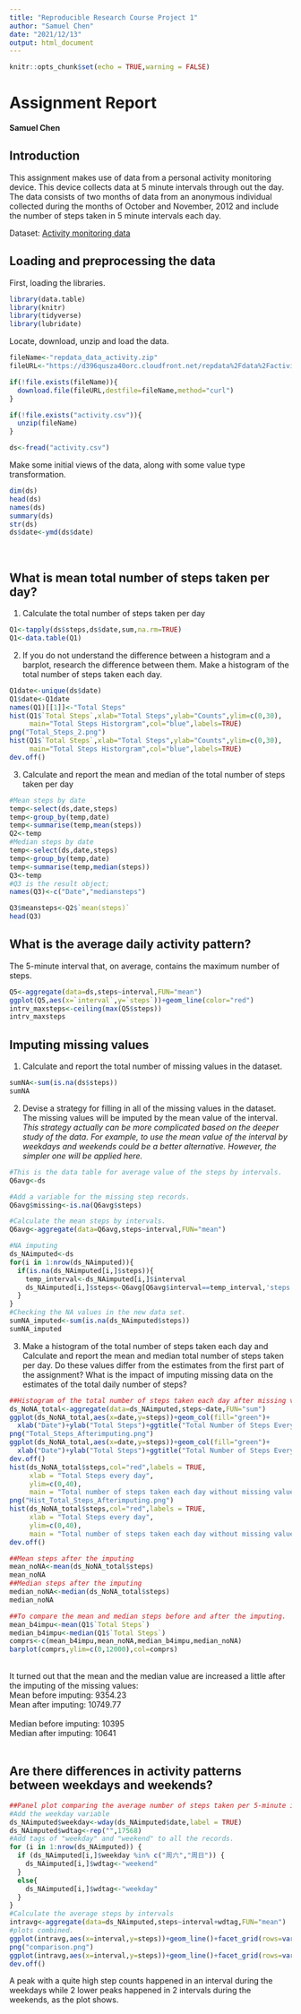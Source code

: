 ```yaml
---
title: "Reproducible Research Course Project 1"
author: "Samuel Chen"
date: "2021/12/13"
output: html_document
---
```


```r
knitr::opts_chunk$set(echo = TRUE,warning = FALSE)
```

# Assignment Report\
**Samuel Chen**\

## Introduction\
This assignment makes use of data from a personal activity monitoring device. This device collects data at 5 minute intervals through out the day. The data consists of two months of data from an anonymous individual collected during the months of October and November, 2012 and include the number of steps taken in 5 minute intervals each day.\

Dataset: [Activity monitoring data](https://d396qusza40orc.cloudfront.net/repdata%2Fdata%2Factivity.zip)\

## Loading and preprocessing the data\
First, loading the libraries.\
```r
library(data.table)
library(knitr)
library(tidyverse)
library(lubridate)
```
Locate, download, unzip and load the data.\
```r
fileName<-"repdata_data_activity.zip"
fileURL<-"https://d396qusza40orc.cloudfront.net/repdata%2Fdata%2Factivity.zip"

if(!file.exists(fileName)){
  download.file(fileURL,destfile=fileName,method="curl")
}

if(!file.exists("activity.csv")){
  unzip(fileName)
}

ds<-fread("activity.csv")
```
Make some initial views of the data, along with some value type transformation.\
```r
dim(ds)
head(ds)
names(ds)
summary(ds)
str(ds)
ds$date<-ymd(ds$date)
```
\

## What is mean total number of steps taken per day?\
1. Calculate the total number of steps taken per day\
```r
Q1<-tapply(ds$steps,ds$date,sum,na.rm=TRUE)
Q1<-data.table(Q1)
```
2. If you do not understand the difference between a histogram and a barplot, research the difference between them. Make a histogram of the total number of steps taken each day.\
```r
Q1date<-unique(ds$date)
Q1$date<-Q1date
names(Q1)[[1]]<-"Total Steps"
hist(Q1$`Total Steps`,xlab="Total Steps",ylab="Counts",ylim=c(0,30),
     main="Total Steps Historgram",col="blue",labels=TRUE)
png("Total_Steps_2.png")
hist(Q1$`Total Steps`,xlab="Total Steps",ylab="Counts",ylim=c(0,30),
     main="Total Steps Historgram",col="blue",labels=TRUE)
dev.off()
```
3. Calculate and report the mean and median of the total number of steps taken per day\
```r
#Mean steps by date
temp<-select(ds,date,steps)
temp<-group_by(temp,date)
temp<-summarise(temp,mean(steps))
Q2<-temp
#Median steps by date
temp<-select(ds,date,steps)
temp<-group_by(temp,date)
temp<-summarise(temp,median(steps))
Q3<-temp
#Q3 is the result object;
names(Q3)<-c("Date","mediansteps")

Q3$meansteps<-Q2$`mean(steps)`
head(Q3)
```
## What is the average daily activity pattern?\
The 5-minute interval that, on average, contains the maximum number of steps.\
```r
Q5<-aggregate(data=ds,steps~interval,FUN="mean")
ggplot(Q5,aes(x=`interval`,y=`steps`))+geom_line(color="red")
intrv_maxsteps<-ceiling(max(Q5$steps))
intrv_maxsteps
```
## Imputing missing values\
1. Calculate and report the total number of missing values in the dataset.\
```r
sumNA<-sum(is.na(ds$steps))
sumNA
```
2. Devise a strategy for filling in all of the missing values in the dataset. \
The missing values will be imputed by the mean value of the interval.\
*This strategy actually can be more complicated based on the deeper study of the data. For example, to use the mean value of the interval by weekdays and weekends could be a better alternative. However, the simpler one will be applied here.*\
```r
#This is the data table for average value of the steps by intervals.
Q6avg<-ds 

#Add a variable for the missing step records.
Q6avg$missing<-is.na(Q6avg$steps) 

#Calculate the mean steps by intervals.
Q6avg<-aggregate(data=Q6avg,steps~interval,FUN="mean")

#NA imputing
ds_NAimputed<-ds
for(i in 1:nrow(ds_NAimputed)){
  if(is.na(ds_NAimputed[i,]$steps)){
    temp_interval<-ds_NAimputed[i,]$interval
    ds_NAimputed[i,]$steps<-Q6avg[Q6avg$interval==temp_interval,'steps']
  }
}
#Checking the NA values in the new data set.
sumNA_imputed<-sum(is.na(ds_NAimputed$steps))
sumNA_imputed
```
3. Make a histogram of the total number of steps taken each day and Calculate and report the mean and median total number of steps taken per day. Do these values differ from the estimates from the first part of the assignment? What is the impact of imputing missing data on the estimates of the total daily number of steps?\
```r
##Histogram of the total number of steps taken each day after missing values are imputed
ds_NoNA_total<-aggregate(data=ds_NAimputed,steps~date,FUN="sum")
ggplot(ds_NoNA_total,aes(x=date,y=steps))+geom_col(fill="green")+
  xlab("Date")+ylab("Total Steps")+ggtitle("Total Number of Steps Every Day")
png("Total_Steps_Afterimputing.png")
ggplot(ds_NoNA_total,aes(x=date,y=steps))+geom_col(fill="green")+
  xlab("Date")+ylab("Total Steps")+ggtitle("Total Number of Steps Every Day")
dev.off()
hist(ds_NoNA_total$steps,col="red",labels = TRUE, 
     xlab = "Total Steps every day",
     ylim=c(0,40),
     main = "Total number of steps taken each day without missing values")
png("Hist_Total_Steps_Afterimputing.png")
hist(ds_NoNA_total$steps,col="red",labels = TRUE,
     xlab = "Total Steps every day",
     ylim=c(0,40),
     main = "Total number of steps taken each day without missing values")
dev.off()

##Mean steps after the imputing
mean_noNA<-mean(ds_NoNA_total$steps)
mean_noNA
##Median steps after the imputing
median_noNA<-median(ds_NoNA_total$steps)
median_noNA

##To compare the mean and median steps before and after the imputing.
mean_b4impu<-mean(Q1$`Total Steps`)
median_b4impu<-median(Q1$`Total Steps`)
comprs<-c(mean_b4impu,mean_noNA,median_b4impu,median_noNA)
barplot(comprs,ylim=c(0,12000),col=comprs)

```
\
It turned out that the mean and the median value are increased a little after the imputing of the missing values:\
Mean before imputing: 9354.23\
Mean after imputing: 10749.77\
\
Median before imputing: 10395\
Median after imputing: 10641\
\

## Are there differences in activity patterns between weekdays and weekends?
```r
##Panel plot comparing the average number of steps taken per 5-minute interval across weekdays and weekends
#Add the weekday variable
ds_NAimputed$weekday<-wday(ds_NAimputed$date,label = TRUE)
ds_NAimputed$wdtag<-rep("",17568)
#Add tags of "weekday" and "weekend" to all the records.
for (i in 1:nrow(ds_NAimputed)) {
  if (ds_NAimputed[i,]$weekday %in% c("周六","周日")) {
    ds_NAimputed[i,]$wdtag<-"weekend"
  }
  else{
    ds_NAimputed[i,]$wdtag<-"weekday"
  }
}
#Calculate the average steps by intervals
intravg<-aggregate(data=ds_NAimputed,steps~interval+wdtag,FUN="mean")
#plots combined.
ggplot(intravg,aes(x=interval,y=steps))+geom_line()+facet_grid(rows=vars(wdtag))
png("comparison.png")
ggplot(intravg,aes(x=interval,y=steps))+geom_line()+facet_grid(rows=vars(wdtag))
dev.off()
```
A peak with a quite high step counts happened in an interval during the weekdays while 2 lower peaks happened in 2 intervals during the weekends, as the plot shows.